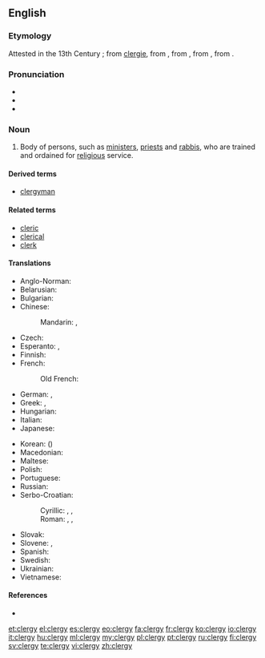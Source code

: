 ==English==

===Etymology===
Attested in the 13th Century {{C.E.}}; from [[clergie]], from {{etyl|fro|en}} {{term|sc=polytonic|clergié||learned men|lang=fro}}, from {{etyl|la|en}} {{term|sc=polytonic|clericatus||lang=la}}, from {{etyl|la|en}} {{term|sc=polytonic|clericus||one ordained for religious services|lang=la}}, from {{etyl|grc|en}} {{term|κληρικός|sc=polytonic|tr=klērikos||of the clergy|lang=grc}}.

===Pronunciation===
* {{IPA|/ˈklɜːrdʒi/}}
* {{audio|en-us-clergy.ogg|Audio (US)}}
* {{rhymes|ɜː(r)dʒi}}

===Noun===
{{en-noun|clerg|ies}}

# Body of persons, such as [[minister]]s, [[priest]]s and [[rabbi]]s, who are trained and ordained for [[religious]] service.

====Derived terms====
* [[clergyman]]

====Related terms====
* [[cleric]]
* [[clerical]]
* [[clerk]]

====Translations====
{{trans-top|people trained to officiate at religious ceremonies and services}}
* Anglo-Norman: {{tø|xno|clergie|f}}
* Belarusian: {{t-|be|духавенства|n|tr=duxavénstva|sc=Cyrl}}
* Bulgarian: {{t-|bg|духовенство|n|tr=duhovénstvo|sc=Cyrl}}
* Chinese:
*: Mandarin: {{t|cmn|神職人員|sc=Hani}}, {{t|cmn|神职人员|tr=shénzhí rényuán|sc=Hani}}
* Czech: {{t-|cs|duchovenstvo|n}}
* Esperanto: {{t-|eo|ekleziularo}}, {{t-|eo|pastraro}}
* Finnish: {{t+|fi|papisto}}
* French: {{t+|fr|clergé|m}}
*: Old French: {{tø|fro|clergie}}
* German: {{t-|de|Geistlichkeit|f}}, {{t+|de|Klerus|m}}
* Greek: {{t+|el|κλήρος|m|tr=klíros}}, {{t+|el|ιερατείο|n|tr=ierateío}}
* Hungarian: {{t+|hu|papság}}
* Italian: {{t+|it|clero|m}}
* Japanese: {{t-|ja|聖職者|tr=せいしょくしゃ, seishokusha|sc=Jpan}}
{{trans-mid}}
* Korean: {{t-|ko|성직자|tr=seongjikja|sc=Kore}} ({{t-|ko|聖職者|sc=Kore}})
* Macedonian: {{t-|mk|свештенство|n|tr=svéštenstvo|sc=Cyrl}}
* Maltese: {{t-|mt|kleru}}
* Polish: {{t-|pl|duchowieństwo|n}}
* Portuguese: {{t+|pt|clero|m}}
* Russian: {{t+|ru|духовенство|n|tr=duxovénstvo}}
* Serbo-Croatian:
*: Cyrillic: {{t-|sh|клер|m}}, {{t-|sh|свештенство|n}}, {{t-|sh|свећенство|n}}
*: Roman: {{t-|sh|kler|m}}, {{t-|sh|sveštenstvo|n}}, {{t-|sh|svećenstvo|n}}
* Slovak: {{t-|sk|duchovenstvo|n}}
* Slovene: {{t+|sl|duhovščina|f}}, {{t-|sl|kler|m}}
* Spanish: {{t-|es|clero|m}}
* Swedish: {{t+|sv|prästerskap}}
* Ukrainian: {{t-|uk|духовенство|n|tr=duxovénstvo|sc=Cyrl}}
* Vietnamese: {{t-|vi|tư tế}}
{{trans-bottom}}

====References====
* {{R:Online Etymology Dictionary}}

[[et:clergy]]
[[el:clergy]]
[[es:clergy]]
[[eo:clergy]]
[[fa:clergy]]
[[fr:clergy]]
[[ko:clergy]]
[[io:clergy]]
[[it:clergy]]
[[hu:clergy]]
[[ml:clergy]]
[[my:clergy]]
[[pl:clergy]]
[[pt:clergy]]
[[ru:clergy]]
[[fi:clergy]]
[[sv:clergy]]
[[te:clergy]]
[[vi:clergy]]
[[zh:clergy]]